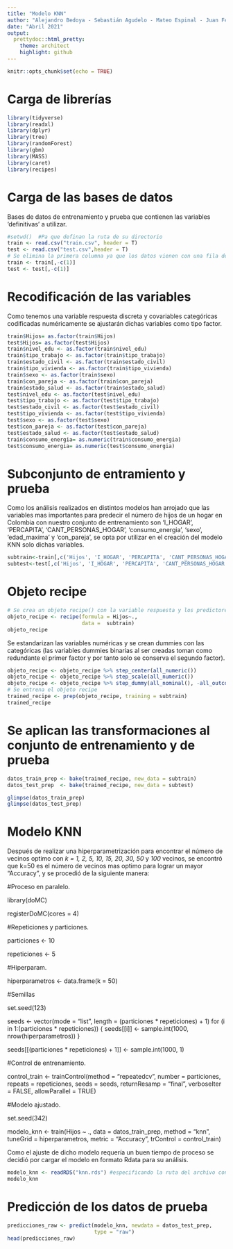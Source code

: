 ```yaml
---
title: "Modelo KNN"
author: "Alejandro Bedoya - Sebastián Agudelo - Mateo Espinal - Juan Fernando Patiño - Estefanía Echeverry" 
date: "Abril 2021"
output: 
  prettydoc::html_pretty:
    theme: architect
    highlight: github
---
```


```r
knitr::opts_chunk$set(echo = TRUE)
```

# Carga de librerías

```r
library(tidyverse)
library(readxl)
library(dplyr)
library(tree)
library(randomForest)
library(gbm)
library(MASS)
library(caret)
library(recipes)
```

# Carga de las bases de datos

Bases de datos de entrenamiento y prueba que contienen las variables 'definitivas' a utilizar.

```r
#setwd()  #Pa que definan la ruta de su directorio
train <- read.csv("train.csv", header = T)
test <- read.csv("test.csv",header = T)
# Se elimina la primera columna ya que los datos vienen con una fila de observaciones adicional
train <- train[,-c(1)]
test <- test[,-c(1)]
```

# Recodificación de las variables
Como tenemos una variable respuesta discreta y covariables categóricas codificadas numéricamente se ajustarán dichas variables como tipo factor.

```r
train$Hijos= as.factor(train$Hijos)
test$Hijos= as.factor(test$Hijos)
train$nivel_edu <- as.factor(train$nivel_edu)
train$tipo_trabajo <- as.factor(train$tipo_trabajo)
train$estado_civil <- as.factor(train$estado_civil)
train$tipo_vivienda <- as.factor(train$tipo_vivienda)
train$sexo <- as.factor(train$sexo)
train$con_pareja <- as.factor(train$con_pareja)
train$estado_salud <- as.factor(train$estado_salud)
test$nivel_edu <- as.factor(test$nivel_edu)
test$tipo_trabajo <- as.factor(test$tipo_trabajo)
test$estado_civil <- as.factor(test$estado_civil)
test$tipo_vivienda <- as.factor(test$tipo_vivienda)
test$sexo <- as.factor(test$sexo)
test$con_pareja <- as.factor(test$con_pareja)
test$estado_salud <- as.factor(test$estado_salud)
train$consumo_energia= as.numeric(train$consumo_energia)
test$consumo_energia= as.numeric(test$consumo_energia)
```

# Subconjunto de entramiento y prueba

Como los análisis realizados en distintos modelos han arrojado que las variables mas importantes para predecir el número de hijos de un hogar en Colombia con nuestro conjunto de entrenamiento son 'I_HOGAR', 'PERCAPITA', 'CANT_PERSONAS_HOGAR', 'consumo_energia', 'sexo', 'edad_maxima' y 'con_pareja', se opta por utilizar en el creación del modelo KNN solo dichas variables.

```r
subtrain<-train[,c('Hijos', 'I_HOGAR', 'PERCAPITA', 'CANT_PERSONAS_HOGAR', 'consumo_energia', 'sexo', 'edad_maxima', 'con_pareja')]
subtest<-test[,c('Hijos', 'I_HOGAR', 'PERCAPITA', 'CANT_PERSONAS_HOGAR', 'consumo_energia', 'sexo', 'edad_maxima', 'con_pareja')]
```

# Objeto recipe

```r
# Se crea un objeto recipe() con la variable respuesta y los predictores.
objeto_recipe <- recipe(formula = Hijos~.,
                        data =  subtrain)
objeto_recipe
```

Se estandarizan las variables numéricas y se crean dummies con las categóricas (las variables dummies binarias al ser creadas toman como redundante el primer factor y por tanto solo se conserva el segundo factor). 

```r
objeto_recipe <- objeto_recipe %>% step_center(all_numeric())
objeto_recipe <- objeto_recipe %>% step_scale(all_numeric())
objeto_recipe <- objeto_recipe %>% step_dummy(all_nominal(), -all_outcomes())
# Se entrena el objeto recipe
trained_recipe <- prep(objeto_recipe, training = subtrain)
trained_recipe
```

# Se aplican las transformaciones al conjunto de entrenamiento y de prueba

```r
datos_train_prep <- bake(trained_recipe, new_data = subtrain)
datos_test_prep  <- bake(trained_recipe, new_data = subtest)

glimpse(datos_train_prep)
glimpse(datos_test_prep)
```
# Modelo KNN

Después de realizar una hiperparametrización para encontrar el número de vecinos optimo con *k = 1, 2, 5, 10, 15, 20, 30, 50* y *100* vecinos, se encontró que k=50 es el número de vecinos mas optimo para lograr un mayor "Accuracy", y se procedió de la siguiente manera:

#Proceso en paralelo.

library(doMC)

registerDoMC(cores = 4)

#Repeticiones y particiones.

particiones  <- 10

repeticiones <- 5

#Hiperparam.

hiperparametros <- data.frame(k = 50)

#Semillas

set.seed(123)

seeds <- vector(mode = "list", length = (particiones * repeticiones) + 1)
for (i in 1:(particiones * repeticiones)) {
  seeds[[i]] <- sample.int(1000, nrow(hiperparametros)) 
}

seeds[[(particiones * repeticiones) + 1]] <- sample.int(1000, 1)

#Control de entrenamiento.

control_train <- trainControl(method = "repeatedcv", number = particiones,
                              repeats = repeticiones, seeds = seeds,
                              returnResamp = "final", verboseIter = FALSE,
                              allowParallel = TRUE)

#Modelo ajustado.

set.seed(342)

modelo_knn <- train(Hijos ~ ., data = datos_train_prep,
                    method = "knn",
                    tuneGrid = hiperparametros,
                    metric = "Accuracy",
                    trControl = control_train)

Como el ajuste de dicho modelo requería un buen tiempo de proceso se decidió por cargar el modelo en formato Rdata para su análisis.

```r
modelo_knn <- readRDS("knn.rds") #especificando la ruta del archivo con setwd()
modelo_knn
```

# Predicción de los datos de prueba

```r
predicciones_raw <- predict(modelo_knn, newdata = datos_test_prep,
                            type = "raw")
head(predicciones_raw)
```




